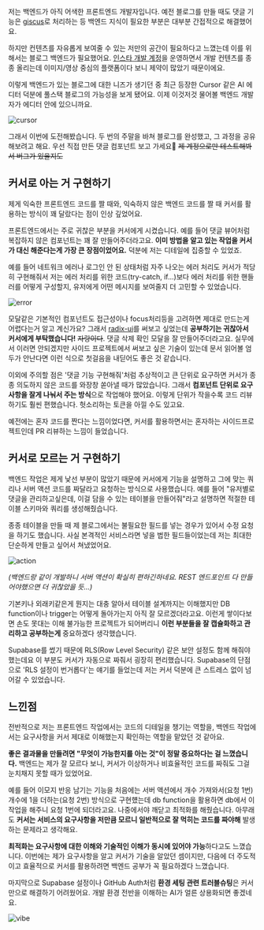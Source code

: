 

저는 백엔드가 아직 어색한 프론트엔드 개발자입니다. 예전 블로그를 만들 때도 댓글
기능은 [giscus](https://giscus.app/ko)로 처리하는 등 백엔드 지식이 필요한 부분은
대부분 간접적으로 해결했어요.

하지만 컨텐츠를 자유롭게 보여줄 수 있는 저만의 공간이 필요하다고 느꼈는데 이를
위해서는 블로그 백엔드가 필요했어요.
[인스타 개발 계정](https://instagram.com/yeol.dev)을 운영하면서 개발 컨텐츠를
종종 올리는데 이미지/영상 중심의 플랫폼이다 보니 제약이 많았기 때문이에요.

이렇게 백엔드가 있는 블로그에 대한 니즈가 생기던 중 최근 등장한 Cursor 같은 AI
에디터 덕분에 풀스택 블로그의 가능성을 보게 됐어요. 이제 이것저것 물어볼 백엔드
개발자가 에디터 안에 있으니까요.

<Image src={cursor} alt="cursor" />

그래서 이번에 도전해봤습니다. 두 번의 주말을 바쳐 블로그를 완성했고, 그 과정을
공유해보려고 해요. 우선 직접 만든 댓글 컴포넌트 보고 가세요🙌 ~~제 계정으로만
테스트해봐서 버그가 있을지도~~

<Comments postId="blog-cursor" />

## 커서로 아는 거 구현하기

제게 익숙한 프론트엔드 코드를 짤 때와, 익숙하지 않은 백엔드 코드를 짤 때 커서를
활용하는 방식이 꽤 달랐다는 점이 인상 깊었어요.

프론트엔드에서는 주로 귀찮은 부분을 커서에게 시켰습니다. 예를 들어 댓글 뷰어처럼
복잡하지 않은 컴포넌트는 꽤 잘 만들어주더라고요. **이미 방법을 알고 있는 작업을
커서가 대신 해준다는게 가장 큰 장점이었어요.** 덕분에 저는 디테일에 집중할 수
있었죠.

예를 들어 네트워크 에러나 로그인 안 된 상태처럼 자주 나오는 에러 처리도 커서가
적당히 구현해줘서 저는 에러 처리를 위한 코드(try-catch, if...)보다 에러 처리를
위한 핸들러를 어떻게 구성할지, 유저에게 어떤 메시지를 보여줄지 더 고민할 수
있었습니다.

<Image src={error} alt="error" className="aspect-[16/9] object-contain" />

모달같은 기본적인 컴포넌트도 접근성이나 focus처리등을 고려하면 제대로 만드는게
어렵다는거 알고 계신가요? 그래서 [radix-ui](https://www.radix-ui.com/)를 써보고
싶었는데 **공부하기는 귀찮아서 커서에게 부탁했습니다!** ~~자랑이다~~. 댓글 삭제
확인 모달을 잘 만들어주더라고요. 실무에서 이러면 안되겠지만 사이드 프로젝트에서
써보고 싶은 기술이 있는데 문서 읽어볼 엄두가 안난다면 이런 식으로 첫걸음을
내딛어도 좋은 것 같습니다.

이외에 주의할 점은 '댓글 기능 구현해줘'처럼 추상적이고 큰 단위로 요구하면 커서가
종종 의도하지 않은 코드를 와장창 쏟아낼 때가 많았습니다. 그래서 **컴포넌트
단위로 요구사항을 잘게 나눠서 주는 방식**으로 작업해야 했어요. 이렇게 단위가
작을수록 코드 리뷰하기도 훨씬 편했습니다. 헛소리하는 토큰을 아낄 수도 있고요.

예전에는 혼자 코드를 짠다는 느낌이었다면, 커서를 활용하면서는 혼자하는
사이드프로젝트인데 PR 리뷰하는 느낌이 들었습니다.

## 커서로 모르는 거 구현하기

백엔드 작업은 제게 낯선 부분이 많았기 때문에 커서에게 기능을 설명하고 그에 맞는
쿼리나 서버 액션 코드를 짜달라고 요청하는 방식으로 사용했습니다. 예를 들어
"유저별로 댓글을 관리하고싶은데, 이걸 담을 수 있는 테이블을 만들어줘"라고
설명하면 적절한 테이블 스키마와 쿼리를 생성해줬습니다.

종종 테이블을 만들 때 제 블로그에서는 불필요한 필드를 넣는 경우가 있어서 수정
요청을 하기도 했습니다. 사실 본격적인 서비스라면 넣을 법한 필드들이었는데 저는
최대한 단순하게 만들고 싶어서 쳐냈었어요.

<Image src={action} alt="action" className="aspect-[16/9] object-contain" />

_(백엔드랑 같이 개발하니 서버 액션이 확실히 편하긴하네요. REST 엔드포인트 다
만들어야했으면 더 귀찮았을 듯...)_

기본키나 외래키같은게 뭔지는 대충 알아서 테이블 설계까지는 이해했지만 DB
function이나 trigger는 어떻게 돌아가는지 아직 잘 모르겠더라고요. 이런게
쌓이다보면 손도 못대는 이해 불가능한 프로젝트가 되어버리니 **이런 부분들을 잘
캡슐화하고 관리하고 공부하는게** 중요하겠다 생각했습니다.

Supabase를 썼기 때문에 RLS(Row Level Security) 같은 보안 설정도 함께 해줘야
했는데요 이 부분도 커서가 자동으로 짜줘서 굉장히 편리했습니다. Supabase의
단점으로 'RLS 설정이 번거롭다'는 얘기를 들었는데 저는 커서 덕분에 큰 스트레스
없이 넘어갈 수 있었습니다.

## 느낀점

전반적으로 저는 프론트엔드 작업에서는 코드의 디테일을 챙기는 역할을, 백엔드
작업에서는 요구사항을 커서 제대로 이해했는지 확인하는 역할을 맡았던 것 같아요.

**좋은 결과물을 만들려면 "무엇이 가능한지를 아는 것"이 정말 중요하다는 걸
느꼈습니다.** 백엔드는 제가 잘 모르다 보니, 커서가 이상하거나 비효율적인 코드를
짜줘도 그걸 눈치채지 못할 때가 있었어요.

예를 들어 이모지 반응 남기는 기능을 처음에는 서버 액션에서 개수 가져와서(요청
1번) 개수에 1을 더하는(요청 2번) 방식으로 구현헀는데 db function을 활용하면
db에서 이 작업을 해주니 요청 1번에 되더라고요. 나중에서야 깨닫고 최적화를
해줬습니다. 아무래도 **커서는 서비스의 요구사항을 저만큼 모르니 일반적으로 잘
먹히는 코드를 짜야해** 발생하는 문제라고 생각해요.

**최적화는 요구사항에 대한 이해와 기술적인 이해가 동시에 있어야 가능**하다고도
느꼈습니다. 이번에는 제가 요구사항을 알고 커서가 기술을 알았던 셈이지만, 다음에
더 주도적이고 효율적으로 커서를 활용하려면 백엔드 공부가 꼭 필요하겠다
느꼈습니다.

마지막으로 Supabase 설정이나 GitHub Auth처럼 **환경 세팅 관련 트러블슈팅**은
커서만으로 해결하기 어려웠어요. 개발 환경 전반을 이해하는 AI가 얼른 상용화되면
좋겠네요.

<Image src={vibe} alt="vibe" className="aspect-[16/9] object-contain" />
